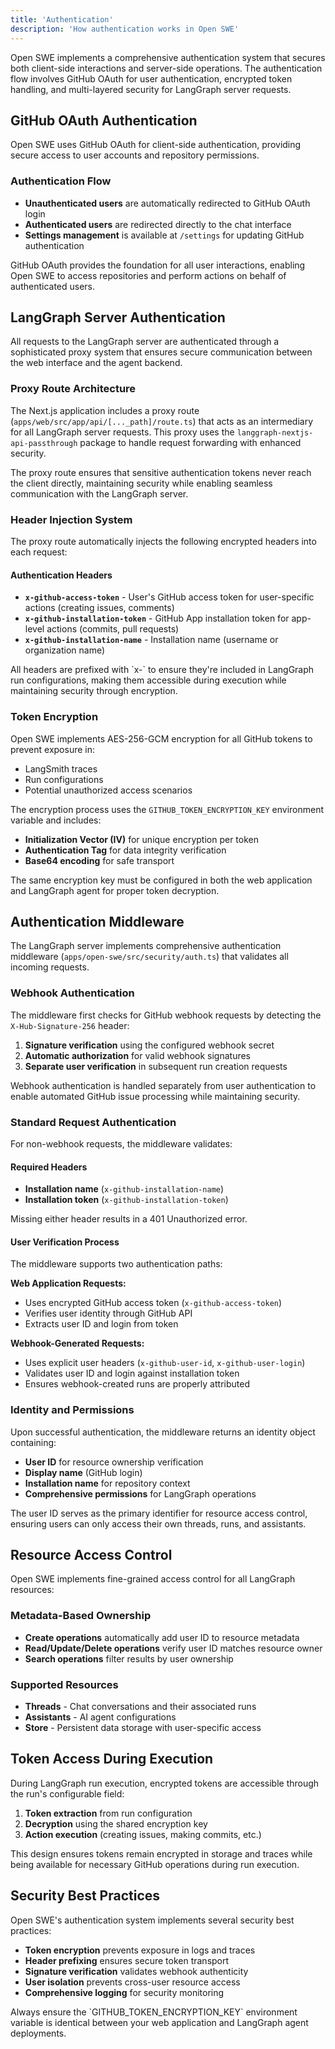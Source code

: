 ```yaml
---
title: 'Authentication'
description: 'How authentication works in Open SWE'
---
```


Open SWE implements a comprehensive authentication system that secures both client-side interactions and server-side operations. The authentication flow involves GitHub OAuth for user authentication, encrypted token handling, and multi-layered security for LangGraph server requests.

## GitHub OAuth Authentication

Open SWE uses GitHub OAuth for client-side authentication, providing secure access to user accounts and repository permissions.

### Authentication Flow

- **Unauthenticated users** are automatically redirected to GitHub OAuth login
- **Authenticated users** are redirected directly to the chat interface
- **Settings management** is available at `/settings` for updating GitHub authentication

<Note>
GitHub OAuth provides the foundation for all user interactions, enabling Open SWE to access repositories and perform actions on behalf of authenticated users.
</Note>

## LangGraph Server Authentication

All requests to the LangGraph server are authenticated through a sophisticated proxy system that ensures secure communication between the web interface and the agent backend.

### Proxy Route Architecture

The Next.js application includes a proxy route (`apps/web/src/app/api/[..._path]/route.ts`) that acts as an intermediary for all LangGraph server requests. This proxy uses the `langgraph-nextjs-api-passthrough` package to handle request forwarding with enhanced security.

<Tip>
The proxy route ensures that sensitive authentication tokens never reach the client directly, maintaining security while enabling seamless communication with the LangGraph server.
</Tip>

### Header Injection System

The proxy route automatically injects the following encrypted headers into each request:

#### Authentication Headers

- **`x-github-access-token`** - User's GitHub access token for user-specific actions (creating issues, comments)
- **`x-github-installation-token`** - GitHub App installation token for app-level actions (commits, pull requests)
- **`x-github-installation-name`** - Installation name (username or organization name)

<Note>
All headers are prefixed with `x-` to ensure they're included in LangGraph run configurations, making them accessible during execution while maintaining security through encryption.
</Note>

### Token Encryption

Open SWE implements AES-256-GCM encryption for all GitHub tokens to prevent exposure in:
- LangSmith traces
- Run configurations
- Potential unauthorized access scenarios

The encryption process uses the `GITHUB_TOKEN_ENCRYPTION_KEY` environment variable and includes:
- **Initialization Vector (IV)** for unique encryption per token
- **Authentication Tag** for data integrity verification
- **Base64 encoding** for safe transport

<Tip>
The same encryption key must be configured in both the web application and LangGraph agent for proper token decryption.
</Tip>

## Authentication Middleware

The LangGraph server implements comprehensive authentication middleware (`apps/open-swe/src/security/auth.ts`) that validates all incoming requests.

### Webhook Authentication

The middleware first checks for GitHub webhook requests by detecting the `X-Hub-Signature-256` header:

1. **Signature verification** using the configured webhook secret
2. **Automatic authorization** for valid webhook signatures
3. **Separate user verification** in subsequent run creation requests

<Note>
Webhook authentication is handled separately from user authentication to enable automated GitHub issue processing while maintaining security.
</Note>

### Standard Request Authentication

For non-webhook requests, the middleware validates:

#### Required Headers
- **Installation name** (`x-github-installation-name`)
- **Installation token** (`x-github-installation-token`)

Missing either header results in a 401 Unauthorized error.

#### User Verification Process

The middleware supports two authentication paths:

**Web Application Requests:**
- Uses encrypted GitHub access token (`x-github-access-token`)
- Verifies user identity through GitHub API
- Extracts user ID and login from token

**Webhook-Generated Requests:**
- Uses explicit user headers (`x-github-user-id`, `x-github-user-login`)
- Validates user ID and login against installation token
- Ensures webhook-created runs are properly attributed

### Identity and Permissions

Upon successful authentication, the middleware returns an identity object containing:
- **User ID** for resource ownership verification
- **Display name** (GitHub login)
- **Installation name** for repository context
- **Comprehensive permissions** for LangGraph operations

<Tip>
The user ID serves as the primary identifier for resource access control, ensuring users can only access their own threads, runs, and assistants.
</Tip>

## Resource Access Control

Open SWE implements fine-grained access control for all LangGraph resources:

### Metadata-Based Ownership
- **Create operations** automatically add user ID to resource metadata
- **Read/Update/Delete operations** verify user ID matches resource owner
- **Search operations** filter results by user ownership

### Supported Resources
- **Threads** - Chat conversations and their associated runs
- **Assistants** - AI agent configurations
- **Store** - Persistent data storage with user-specific access

## Token Access During Execution

During LangGraph run execution, encrypted tokens are accessible through the run's configurable field:

1. **Token extraction** from run configuration
2. **Decryption** using the shared encryption key
3. **Action execution** (creating issues, making commits, etc.)

<Note>
This design ensures tokens remain encrypted in storage and traces while being available for necessary GitHub operations during run execution.
</Note>

## Security Best Practices

Open SWE's authentication system implements several security best practices:

- **Token encryption** prevents exposure in logs and traces
- **Header prefixing** ensures secure token transport
- **Signature verification** validates webhook authenticity
- **User isolation** prevents cross-user resource access
- **Comprehensive logging** for security monitoring

<Tip>
Always ensure the `GITHUB_TOKEN_ENCRYPTION_KEY` environment variable is identical between your web application and LangGraph agent deployments.
</Tip>
